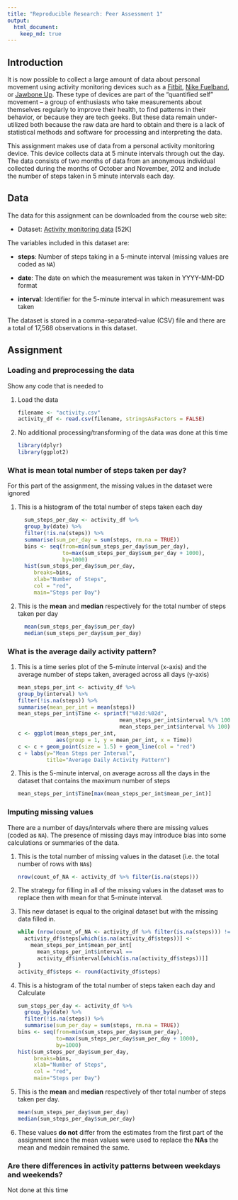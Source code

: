 ```yaml
---
title: "Reproducible Research: Peer Assessment 1"
output: 
  html_document:
    keep_md: true
---
```


## Introduction

It is now possible to collect a large amount of data about personal
movement using activity monitoring devices such as a
[Fitbit](http://www.fitbit.com), [Nike
Fuelband](http://www.nike.com/us/en_us/c/nikeplus-fuelband), or
[Jawbone Up](https://jawbone.com/up). These type of devices are part of
the "quantified self" movement -- a group of enthusiasts who take
measurements about themselves regularly to improve their health, to
find patterns in their behavior, or because they are tech geeks. But
these data remain under-utilized both because the raw data are hard to
obtain and there is a lack of statistical methods and software for
processing and interpreting the data.

This assignment makes use of data from a personal activity monitoring
device. This device collects data at 5 minute intervals through out the
day. The data consists of two months of data from an anonymous
individual collected during the months of October and November, 2012
and include the number of steps taken in 5 minute intervals each day.

## Data

The data for this assignment can be downloaded from the course web
site:

* Dataset: [Activity monitoring data](https://d396qusza40orc.cloudfront.net/repdata%2Fdata%2Factivity.zip) [52K]

The variables included in this dataset are:

* **steps**: Number of steps taking in a 5-minute interval (missing
    values are coded as `NA`)

* **date**: The date on which the measurement was taken in YYYY-MM-DD
    format

* **interval**: Identifier for the 5-minute interval in which
    measurement was taken


The dataset is stored in a comma-separated-value (CSV) file and there
are a total of 17,568 observations in this
dataset.


## Assignment


### Loading and preprocessing the data

Show any code that is needed to

1. Load the data

   ```r
   filename <- "activity.csv"
   activity_df <- read.csv(filename, stringsAsFactors = FALSE)
   ```

2. No additional processing/transforming of the data was done at this time

   ```r
   library(dplyr)
   library(ggplot2)
   ```

### What is mean total number of steps taken per day?

For this part of the assignment, the missing values in the dataset were ignored

1. This is a histogram of the total number of steps taken each day
   
   ```r
     sum_steps_per_day <- activity_df %>%
     group_by(date) %>%
     filter(!is.na(steps)) %>%
     summarise(sum_per_day = sum(steps, rm.na = TRUE))
     bins <- seq(from=min(sum_steps_per_day$sum_per_day),
                 to=max(sum_steps_per_day$sum_per_day + 1000),
                 by=1000)
     hist(sum_steps_per_day$sum_per_day,
        breaks=bins,
        xlab="Number of Steps",
        col = "red",
        main="Steps per Day")
    ```

2. This is the **mean** and **median** respectively for the total number of steps taken per day

   ```r
     mean(sum_steps_per_day$sum_per_day)
     median(sum_steps_per_day$sum_per_day)
   ```

### What is the average daily activity pattern?

1. This is a time series plot of the 5-minute interval (x-axis) and the average number of steps taken, averaged across all days (y-axis)

   ```r
   mean_steps_per_int <- activity_df %>%
   group_by(interval) %>%
   filter(!is.na(steps)) %>%
   summarise(mean_per_int = mean(steps))
   mean_steps_per_int$Time <- sprintf("%02d:%02d",
                                   mean_steps_per_int$interval %/% 100,
                                   mean_steps_per_int$interval %% 100)
   c <- ggplot(mean_steps_per_int,
               aes(group = 1, y = mean_per_int, x = Time))
   c <- c + geom_point(size = 1.5) + geom_line(col = "red")
   c + labs(y="Mean Steps per Interval",
            title="Average Daily Activity Pattern")
   ```

2. This is the 5-minute interval, on average across all the days in the dataset that contains the maximum number of steps

   ```r
   mean_steps_per_int$Time[max(mean_steps_per_int$mean_per_int)]
   ```

### Imputing missing values

There are a number of days/intervals where there are missing
values (coded as `NA`). The presence of missing days may introduce
bias into some calculations or summaries of the data.

1. This is the total number of missing values in the dataset (i.e. the total number of rows with `NA`s)

   ```r
   nrow(count_of_NA <- activity_df %>% filter(is.na(steps)))
   ```

2. The strategy for filling in all of the missing values in the dataset was to replace then with mean for that 5-minute interval.


3. This new dataset is equal to the original dataset but with the missing data filled in.

   ```r
   while (nrow(count_of_NA <- activity_df %>% filter(is.na(steps))) != 0) {
     activity_df$steps[which(is.na(activity_df$steps))] <-
       mean_steps_per_int$mean_per_int[
         mean_steps_per_int$interval ==
         activity_df$interval[which(is.na(activity_df$steps))]]
   }
   activity_df$steps <- round(activity_df$steps)
   ```

4. This is a histogram of the total number of steps taken each day and Calculate 

   ```r
   sum_steps_per_day <- activity_df %>%
     group_by(date) %>%
     filter(!is.na(steps)) %>%
     summarise(sum_per_day = sum(steps, rm.na = TRUE))
   bins <- seq(from=min(sum_steps_per_day$sum_per_day),
               to=max(sum_steps_per_day$sum_per_day + 1000),
               by=1000)
   hist(sum_steps_per_day$sum_per_day,
        breaks=bins,
        xlab="Number of Steps",
        col = "red",
        main="Steps per Day")
   ```

5. This is the **mean** and **median** respectively of ther total number of steps taken per day. 

   ```r
   mean(sum_steps_per_day$sum_per_day)
   median(sum_steps_per_day$sum_per_day)
   ```

6. These values **do not** differ from the estimates from the first part of the assignment since the mean values were used to replace the **NAs** the mean and medain remained the same.


### Are there differences in activity patterns between weekdays and weekends?

Not done at this time


